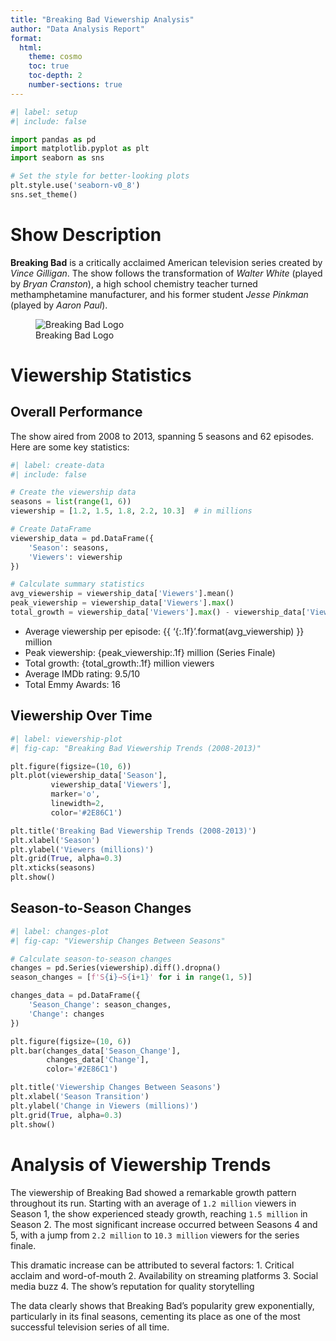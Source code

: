 ```yaml
---
title: "Breaking Bad Viewership Analysis"
author: "Data Analysis Report"
format: 
  html:
    theme: cosmo
    toc: true
    toc-depth: 2
    number-sections: true
---
```


```python
#| label: setup
#| include: false

import pandas as pd
import matplotlib.pyplot as plt
import seaborn as sns

# Set the style for better-looking plots
plt.style.use('seaborn-v0_8')
sns.set_theme()
```

# Show Description

**Breaking Bad** is a critically acclaimed American television series created by *Vince Gilligan*. The show follows the transformation of *Walter White* (played by *Bryan Cranston*), a high school chemistry teacher turned methamphetamine manufacturer, and his former student *Jesse Pinkman* (played by *Aaron Paul*).

![Breaking Bad Logo](https://upload.wikimedia.org/wikipedia/commons/7/77/Breaking_Bad_logo.svg)

# Viewership Statistics

## Overall Performance

The show aired from 2008 to 2013, spanning 5 seasons and 62 episodes. Here are some key statistics:

```python
#| label: create-data
#| include: false

# Create the viewership data
seasons = list(range(1, 6))
viewership = [1.2, 1.5, 1.8, 2.2, 10.3]  # in millions

# Create DataFrame
viewership_data = pd.DataFrame({
    'Season': seasons,
    'Viewers': viewership
})

# Calculate summary statistics
avg_viewership = viewership_data['Viewers'].mean()
peak_viewership = viewership_data['Viewers'].max()
total_growth = viewership_data['Viewers'].max() - viewership_data['Viewers'].min()
```

- Average viewership per episode: {{ '{:.1f}'.format(avg_viewership) }} million
- Peak viewership: {peak_viewership:.1f} million (Series Finale)
- Total growth: {total_growth:.1f} million viewers
- Average IMDb rating: 9.5/10
- Total Emmy Awards: 16

## Viewership Over Time

```python
#| label: viewership-plot
#| fig-cap: "Breaking Bad Viewership Trends (2008-2013)"

plt.figure(figsize=(10, 6))
plt.plot(viewership_data['Season'], 
         viewership_data['Viewers'], 
         marker='o', 
         linewidth=2, 
         color='#2E86C1')

plt.title('Breaking Bad Viewership Trends (2008-2013)')
plt.xlabel('Season')
plt.ylabel('Viewers (millions)')
plt.grid(True, alpha=0.3)
plt.xticks(seasons)
plt.show()
```

## Season-to-Season Changes

```python
#| label: changes-plot
#| fig-cap: "Viewership Changes Between Seasons"

# Calculate season-to-season changes
changes = pd.Series(viewership).diff().dropna()
season_changes = [f'S{i}→S{i+1}' for i in range(1, 5)]

changes_data = pd.DataFrame({
    'Season_Change': season_changes,
    'Change': changes
})

plt.figure(figsize=(10, 6))
plt.bar(changes_data['Season_Change'], 
        changes_data['Change'], 
        color='#2E86C1')

plt.title('Viewership Changes Between Seasons')
plt.xlabel('Season Transition')
plt.ylabel('Change in Viewers (millions)')
plt.grid(True, alpha=0.3)
plt.show()
```

# Analysis of Viewership Trends

The viewership of Breaking Bad showed a remarkable growth pattern throughout its run. Starting with an average of `1.2 million` viewers in Season 1, the show experienced steady growth, reaching `1.5 million` in Season 2. The most significant increase occurred between Seasons 4 and 5, with a jump from `2.2 million` to `10.3 million` viewers for the series finale.

This dramatic increase can be attributed to several factors:
1. Critical acclaim and word-of-mouth
2. Availability on streaming platforms
3. Social media buzz
4. The show's reputation for quality storytelling

The data clearly shows that Breaking Bad's popularity grew exponentially, particularly in its final seasons, cementing its place as one of the most successful television series of all time.
